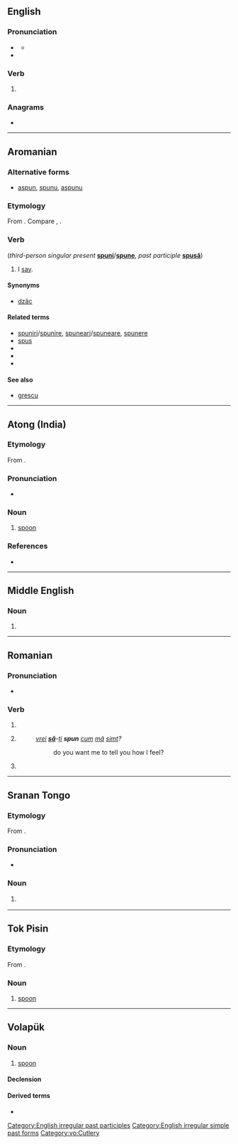 {{also|spún}}

==English==

===Pronunciation===
* {{a|RP|GA}} {{IPA|en|/ˈspʌn/}}
** {{audio|en|en-us-spun.ogg|Audio (US)}}
* {{rhymes|en|ʌn}}

===Verb===
{{head|en|verb form}}

# {{en-past of|spin}}

===Anagrams===
* {{anagrams|en|a=npsu|Puns|puns}}

[[Category:English irregular past participles]]
[[Category:English irregular simple past forms]]

----

==Aromanian==

===Alternative forms===
* [[aspun]], [[spunu]], [[aspunu]]

===Etymology===
From {{inh|rup|la|expōnō}}. Compare {{cog|ro|spune}}, {{m|ro|spun}}.

===Verb===
{{head|rup|verb}} (''third-person singular present'' '''[[spuni]]'''/'''[[spune]]''', ''past participle'' '''[[spusã]]''')

# I [[say]].

====Synonyms====
* [[dzãc]]

====Related terms====
* [[spuniri]]/[[spunire]], [[spuneari]]/[[spuneare]], [[spunere]]
* [[spus]]
* {{l|rup|pun}}
* {{l|rup|apun}}
* {{l|rup|dipun}}

====See also====
* [[grescu]]

----

==Atong (India)==

===Etymology===
From {{bor|aot|en|spoon}}.

===Pronunciation===
* {{IPA|aot|/spun/}}

===Noun===
{{aot-noun|স্পুন}}

# [[spoon]]

===References===
* {{R:aot:Breugel}}

----

==Middle English==

===Noun===
{{head|enm|noun}}

# {{alternative form of|enm|spone}}

----

==Romanian==

===Pronunciation===
* {{IPA|ro|[spun]}}

===Verb===
{{head|ro|verb form}}

# {{verb form of|ro|spune||1s|pres|ind}}
# {{verb form of|ro|spune||1s|pres|sub}}
#: ''[[vrei]] '''[[să]]'''-[[îți|ți]] '''spun''' [[cum]] [[mă]] [[simt]]?''
#:: do you want me to tell you how I feel?
# {{verb form of|ro|spune||3p|pres|ind}}

----

==Sranan Tongo==

===Etymology===
From {{der|srn|en|spoon}}.

===Pronunciation===
* {{IPA|srn|/spun/}}

===Noun===
{{head|srn|noun}}

# {{l|en|spoon}}
#:{{ux|srn|'''Spun''' no de.|There is no '''spoon'''.|inline=1}}

----

==Tok Pisin==

===Etymology===
From {{der|tpi|en|spoon}}.

===Noun===
{{head|tpi|noun}}

# [[spoon]]

----

==Volapük==

===Noun===
{{vo-noun}}

# [[spoon]]

====Declension====
{{vo-decl-noun}}

====Derived terms====
* {{l|vo|supaspun}}

[[Category:vo:Cutlery]]